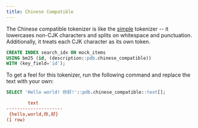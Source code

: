 ```yaml
---
title: Chinese Compatible
---
```


The Chinese compatible tokenizer is like the [simple](/v2/tokenizers/available_tokenizers/simple) tokenizer -- it lowercases non-CJK characters and splits on
whitespace and punctuation. Additionally, it treats each CJK character as its own token.

```sql
CREATE INDEX search_idx ON mock_items
USING bm25 (id, (description::pdb.chinese_compatible))
WITH (key_field='id');
```

To get a feel for this tokenizer, run the following command and replace the text with your own:

```sql
SELECT 'Hello world! 你好!'::pdb.chinese_compatible::text[];
```

```ini Expected Response
        text
---------------------
 {hello,world,你,好}
(1 row)
```
